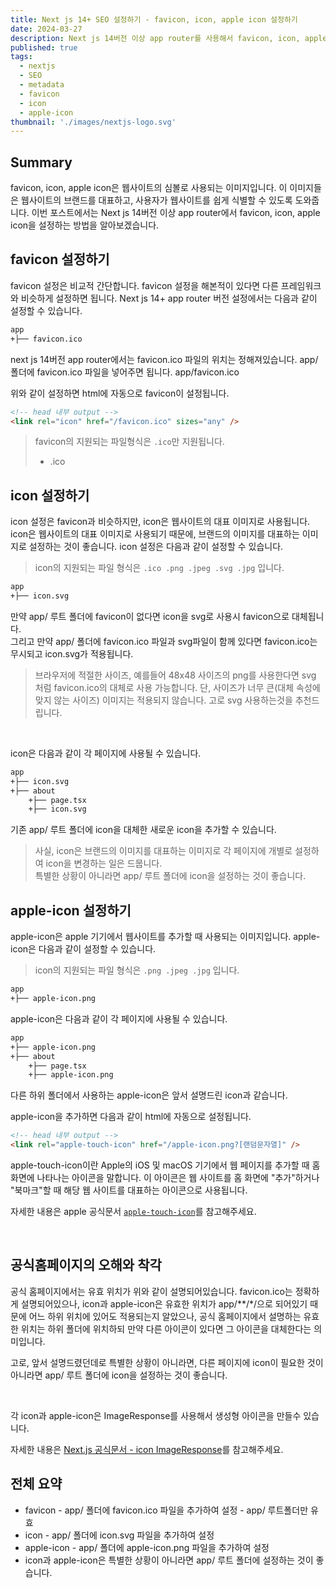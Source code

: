 ```yaml
---
title: Next js 14+ SEO 설정하기 - favicon, icon, apple icon 설정하기
date: 2024-03-27
description: Next js 14버전 이상 app router를 사용해서 favicon, icon, apple icon을 설정하는 방법을 알아봅니다.
published: true
tags:
  - nextjs
  - SEO
  - metadata
  - favicon
  - icon
  - apple-icon
thumbnail: './images/nextjs-logo.svg'
---
```


## Summary

favicon, icon, apple icon은 웹사이트의 심볼로 사용되는 이미지입니다. 이 이미지들은 웹사이트의 브랜드를 대표하고, 사용자가 웹사이트를 쉽게 식별할 수 있도록 도와줍니다. 이번 포스트에서는 Next js 14버전 이상 app router에서 favicon, icon, apple icon을 설정하는 방법을 알아보겠습니다.

## favicon 설정하기

favicon 설정은 비교적 간단합니다. favicon 설정을 해본적이 있다면 다른 프레임워크와 비슷하게 설정하면 됩니다. Next js 14+ app router 버전 설정에서는 다음과 같이 설정할 수 있습니다.

```txt title="폴더 구조" {2}
app
+├── favicon.ico
```

next js 14버전 app router에서는 favicon.ico 파일의 위치는 정해져있습니다. app/ 폴더에 favicon.ico 파일을 넣어주면 됩니다.
app/favicon.ico

위와 같이 설정하면 html에 자동으로 favicon이 설정됩니다.

```html title="output"
<!-- head 내부 output -->
<link rel="icon" href="/favicon.ico" sizes="any" />
```

> favicon의 지원되는 파일형식은 `.ico`만 지원됩니다.
>
> - .ico

## icon 설정하기

icon 설정은 favicon과 비슷하지만, icon은 웹사이트의 대표 이미지로 사용됩니다. icon은 웹사이트의 대표 이미지로 사용되기 때문에, 브랜드의 이미지를 대표하는 이미지로 설정하는 것이 좋습니다. icon 설정은 다음과 같이 설정할 수 있습니다.

> icon의 지원되는 파일 형식은 `.ico .png .jpeg .svg .jpg` 입니다.

```txt title="폴더 구조" {2}
app
+├── icon.svg
```

만약 app/ 루트 폴더에 favicon이 없다면 icon을 svg로 사용시 favicon으로 대체됩니다.<br/>
그리고 만약 app/ 폴더에 favicon.ico 파일과 svg파일이 함께 있다면 favicon.ico는 무시되고 icon.svg가 적용됩니다.

> 브라우저에 적절한 사이즈, 예를들어 48x48 사이즈의 png를 사용한다면 svg 처럼 favicon.ico의 대체로 사용 가능합니다.
> 단, 사이즈가 너무 큰(대체 속성에 맞지 않는 사이즈) 이미지는 적용되지 않습니다.
> 고로 svg 사용하는것을 추천드립니다.

<br />

icon은 다음과 같이 각 페이지에 사용될 수 있습니다.

```txt title="폴더 구조" {5}
app
+├── icon.svg
+├── about
    +├── page.tsx
    +├── icon.svg
```

기존 app/ 루트 폴더에 icon을 대체한 새로운 icon을 추가할 수 있습니다.

> 사실, icon은 브랜드의 이미지를 대표하는 이미지로 각 페이지에 개별로 설정하여 icon을 변경하는 일은 드뭅니다. <br/>
> 특별한 상황이 아니라면 app/ 루트 폴더에 icon을 설정하는 것이 좋습니다.

## apple-icon 설정하기

apple-icon은 apple 기기에서 웹사이트를 추가할 때 사용되는 이미지입니다. apple-icon은 다음과 같이 설정할 수 있습니다.

> icon의 지원되는 파일 형식은 `.png .jpeg .jpg` 입니다.

```txt title="폴더 구조" {2}
app
+├── apple-icon.png
```

apple-icon은 다음과 같이 각 페이지에 사용될 수 있습니다.

```txt title="폴더 구조" {5}
app
+├── apple-icon.png
+├── about
    +├── page.tsx
    +├── apple-icon.png
```

다른 하위 폴더에서 사용하는 apple-icon은 앞서 설명드린 icon과 같습니다.

apple-icon을 추가하면 다음과 같이 html에 자동으로 설정됩니다.

```html title="output"
<!-- head 내부 output -->
<link rel="apple-touch-icon" href="/apple-icon.png?[랜덤문자열]" />
```

apple-touch-icon이란 Apple의 iOS 및 macOS 기기에서 웹 페이지를 추가할 때 홈 화면에 나타나는 아이콘을 말합니다. 이 아이콘은 웹 사이트를 홈 화면에 "추가"하거나 "북마크"할 때 해당 웹 사이트를 대표하는 아이콘으로 사용됩니다.

자세한 내용은 apple 공식문서 [`apple-touch-icon`](https://developer.apple.com/library/archive/documentation/AppleApplications/Reference/SafariWebContent/ConfiguringWebApplications/ConfiguringWebApplications.html)를 참고해주세요.

<br />

## 공식홈페이지의 오해와 착각

<MDXImage src="./images/meta-icon.png" title="공식홈페이지 자료" />

공식 홈페이지에서는 유효 위치가 위와 같이 설명되어있습니다.
favicon.ico는 정확하게 설명되어있으나, icon과 apple-icon은 유효한 위치가 app/\*\*/\*/으로 되어있기 때문에 어느 하위 위치에 있어도 적용되는지 알았으나, 공식 홈페이지에서 설명하는 유효한 위치는 하위 폴더에 위치하되 만약 다른 아이콘이 있다면 그 아이콘을 대체한다는 의미입니다.

고로, 앞서 설명드렸던데로 특별한 상황이 아니라면, 다른 페이지에 icon이 필요한 것이 아니라면 app/ 루트 폴더에 icon을 설정하는 것이 좋습니다.

<br />

각 icon과 apple-icon은 ImageResponse를 사용해서 생성형 아이콘을 만들수 있습니다.

자세한 내용은 [Next.js 공식문서 - icon ImageResponse](https://nextjs.org/docs/app/api-reference/file-conventions/metadata/app-icons#generate-icons-using-code-js-ts-tsx)를 참고해주세요.

## 전체 요약

- favicon - app/ 폴더에 favicon.ico 파일을 추가하여 설정 - app/ 루트폴더만 유효
- icon - app/ 폴더에 icon.svg 파일을 추가하여 설정
- apple-icon - app/ 폴더에 apple-icon.png 파일을 추가하여 설정
- icon과 apple-icon은 특별한 상황이 아니라면 app/ 루트 폴더에 설정하는 것이 좋습니다.
